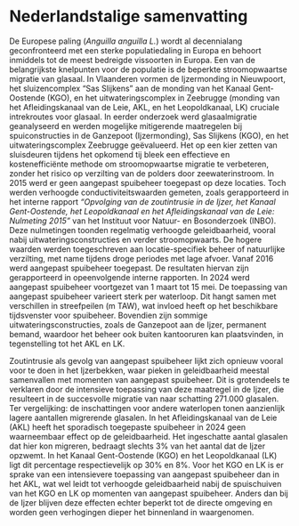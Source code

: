 \bdutch

# Nederlandstalige samenvatting {.unnumbered}

De Europese paling (*Anguilla anguilla L.*) wordt al decennialang geconfronteerd met een sterke populatiedaling in Europa en behoort inmiddels tot de meest bedreigde vissoorten in Europa. Een van de belangrijkste knelpunten voor de populatie is de beperkte stroomopwaartse migratie van glasaal. In Vlaanderen vormen de Ijzermonding in Nieuwpoort, het sluizencomplex "Sas Slijkens" aan de monding van het Kanaal Gent-Oostende (KGO), en het uitwateringscomplex in Zeebrugge (monding van het Afleidingskanaal van de Leie, AKL, en het Leopoldkanaal, LK) cruciale intrekroutes voor glasaal. In eerder onderzoek werd glasaalmigratie geanalyseerd en werden mogelijke mitigerende maatregelen bij spuiconstructies in de Ganzepoot (Ijzermonding), Sas Slijkens (KGO), en het uitwateringscomplex Zeebrugge geëvalueerd. Het op een kier zetten van sluisdeuren tijdens het opkomend tij bleek een effectieve en kostenefficiënte methode om stroomopwaartse migratie te verbeteren, zonder het risico op verzilting van de polders door zeewaterinstroom. In 2015 werd er geen aangepast spuibeheer toegepast op deze locaties. Toch werden verhoogde conductiviteitswaarden gemeten, zoals gerapporteerd in het interne rapport *“Opvolging van de zoutintrusie in de Ijzer, het Kanaal Gent-Oostende, het Leopoldkanaal en het Afleidingskanaal van de Leie: Nulmeting 2015”* van het Instituut voor Natuur- en Bosonderzoek (INBO). Deze nulmetingen toonden regelmatig verhoogde geleidbaarheid, vooral nabij uitwateringsconstructies en verder stroomopwaarts. De hogere waarden werden toegeschreven aan locatie-specifiek beheer of natuurlijke verzilting, met name tijdens droge periodes met lage afvoer. Vanaf 2016 werd aangepast spuibeheer toegepast. De resultaten hiervan zijn gerapporteerd in opeenvolgende interne rapporten. In 2024 werd aangepast spuibeheer voortgezet van 1 maart tot 15 mei. De toepassing van aangepast spuibeheer varieert sterk per waterloop. Dit hangt samen met verschillen in streefpeilen (m TAW), wat invloed heeft op het beschikbare tijdsvenster voor spuibeheer. Bovendien zijn sommige uitwateringsconstructies, zoals de Ganzepoot aan de Ijzer, permanent bemand, waardoor het beheer ook buiten kantooruren kan plaatsvinden, in tegenstelling tot het AKL en LK.

Zoutintrusie als gevolg van aangepast spuibeheer lijkt zich opnieuw vooral voor te doen in het Ijzerbekken, waar pieken in geleidbaarheid meestal samenvallen met momenten van aangepast spuibeheer. Dit is grotendeels te verklaren door de intensieve toepassing van deze maatregel in de Ijzer, die resulteert in de succesvolle migratie van naar schatting 271.000 glasalen. Ter vergelijking: de inschattingen voor andere waterlopen tonen aanzienlijk lagere aantallen migrerende glasalen. In het Afleidingskanaal van de Leie (AKL) heeft het sporadisch toegepaste spuibeheer in 2024 geen waarneembaar effect op de geleidbaarheid. Het ingeschatte aantal glasalen dat hier kon migreren, bedraagt slechts 3% van het aantal dat de Ijzer opzwemt. In het Kanaal Gent-Oostende (KGO) en het Leopoldkanaal (LK) ligt dit percentage respectievelijk op 30% en 8%. Voor het KGO en LK is er sprake van een intensievere toepassing van aangepast spuibeheer dan in het AKL, wat wel leidt tot verhoogde geleidbaarheid nabij de spuischuiven van het KGO en LK op momenten van aangepast spuibeheer. Anders dan bij de Ijzer blijven deze effecten echter beperkt tot de directe omgeving en worden geen verhogingen dieper het binnenland in waargenomen.

\edutch
